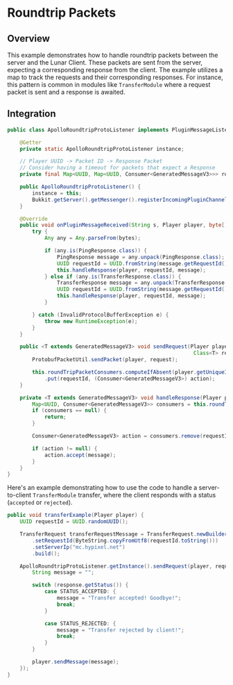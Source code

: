 # Roundtrip Packets

## Overview

This example demonstrates how to handle roundtrip packets between the server and the Lunar Client. These packets are sent from the server, expecting a corresponding response from the client. The example utilizes a map to track the requests and their corresponding responses. For instance, this pattern is common in modules like `TransferModule` where a request packet is sent and a response is awaited.

## Integration

```java
public class ApolloRoundtripProtoListener implements PluginMessageListener {

    @Getter
    private static ApolloRoundtripProtoListener instance;

    // Player UUID -> Packet ID -> Response Packet
    // Consider having a timeout for packets that expect a Response
    private final Map<UUID, Map<UUID, Consumer<GeneratedMessageV3>>> roundTripPacketConsumers = new HashMap<>();

    public ApolloRoundtripProtoListener() {
        instance = this;
        Bukkit.getServer().getMessenger().registerIncomingPluginChannel(plugin, "lunar:apollo", this);
    }

    @Override
    public void onPluginMessageReceived(String s, Player player, byte[] bytes) {
        try {
            Any any = Any.parseFrom(bytes);

            if (any.is(PingResponse.class)) {
                PingResponse message = any.unpack(PingResponse.class);
                UUID requestId = UUID.fromString(message.getRequestId().toStringUtf8());
                this.handleResponse(player, requestId, message);
            } else if (any.is(TransferResponse.class)) {
                TransferResponse message = any.unpack(TransferResponse.class);
                UUID requestId = UUID.fromString(message.getRequestId().toStringUtf8());
                this.handleResponse(player, requestId, message);
            }

        } catch (InvalidProtocolBufferException e) {
            throw new RuntimeException(e);
        }
    }

    public <T extends GeneratedMessageV3> void sendRequest(Player player, UUID requestId, GeneratedMessageV3 request,
                                                            Class<T> response, Consumer<T> action) {
        ProtobufPacketUtil.sendPacket(player, request);

        this.roundTripPacketConsumers.computeIfAbsent(player.getUniqueId(), k -> new HashMap<>())
            .put(requestId, (Consumer<GeneratedMessageV3>) action);
    }

    private <T extends GeneratedMessageV3> void handleResponse(Player player, UUID requestId, T message) {
        Map<UUID, Consumer<GeneratedMessageV3>> consumers = this.roundTripPacketConsumers.get(player.getUniqueId());
        if (consumers == null) {
            return;
        }

        Consumer<GeneratedMessageV3> action = consumers.remove(requestId);

        if (action != null) {
            action.accept(message);
        }
    }
}
```

Here's an example demonstrating how to use the code to handle a server-to-client `TransferModule` transfer, where the client responds with a status (`accepted` or `rejected`).

```java
public void transferExample(Player player) {
    UUID requestId = UUID.randomUUID();

    TransferRequest transferRequestMessage = TransferRequest.newBuilder()
        .setRequestId(ByteString.copyFromUtf8(requestId.toString()))
        .setServerIp("mc.hypixel.net")
        .build();

    ApolloRoundtripProtoListener.getInstance().sendRequest(player, requestId, transferRequestMessage, TransferResponse.class, response -> {
        String message = "";

        switch (response.getStatus()) {
            case STATUS_ACCEPTED: {
                message = "Transfer accepted! Goodbye!";
                break;
            }

            case STATUS_REJECTED: {
                message = "Transfer rejected by client!";
                break;
            }
        }

        player.sendMessage(message);
    });
}
```
